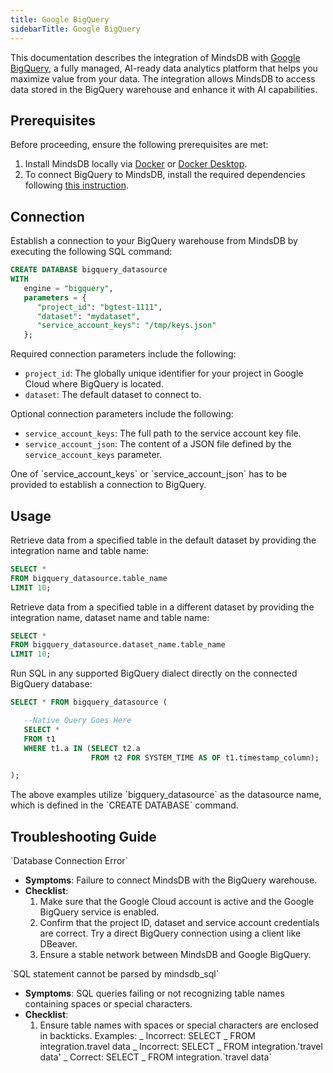```yaml
---
title: Google BigQuery
sidebarTitle: Google BigQuery
---
```


This documentation describes the integration of MindsDB with [Google BigQuery](https://cloud.google.com/bigquery?hl=en), a fully managed, AI-ready data analytics platform that helps you maximize value from your data.
The integration allows MindsDB to access data stored in the BigQuery warehouse and enhance it with AI capabilities.

## Prerequisites

Before proceeding, ensure the following prerequisites are met:

1. Install MindsDB locally via [Docker](/setup/self-hosted/docker) or [Docker Desktop](/setup/self-hosted/docker-desktop).
2. To connect BigQuery to MindsDB, install the required dependencies following [this instruction](/setup/self-hosted/docker#install-dependencies).

## Connection

Establish a connection to your BigQuery warehouse from MindsDB by executing the following SQL command:

```sql
CREATE DATABASE bigquery_datasource
WITH
   engine = "bigquery",
   parameters = {
      "project_id": "bgtest-1111",
      "dataset": "mydataset",
      "service_account_keys": "/tmp/keys.json"
   };
```

Required connection parameters include the following:

- `project_id`: The globally unique identifier for your project in Google Cloud where BigQuery is located.
- `dataset`: The default dataset to connect to.

Optional connection parameters include the following:

- `service_account_keys`: The full path to the service account key file.
- `service_account_json`: The content of a JSON file defined by the `service_account_keys` parameter.

<Note>
  One of `service_account_keys` or `service_account_json` has to be provided to
  establish a connection to BigQuery.
</Note>

## Usage

Retrieve data from a specified table in the default dataset by providing the integration name and table name:

```sql
SELECT *
FROM bigquery_datasource.table_name
LIMIT 10;
```

Retrieve data from a specified table in a different dataset by providing the integration name, dataset name and table name:

```sql
SELECT *
FROM bigquery_datasource.dataset_name.table_name
LIMIT 10;
```

Run SQL in any supported BigQuery dialect directly on the connected BigQuery database:

```sql
SELECT * FROM bigquery_datasource (

   --Native Query Goes Here
   SELECT *
   FROM t1
   WHERE t1.a IN (SELECT t2.a
                  FROM t2 FOR SYSTEM_TIME AS OF t1.timestamp_column);

);
```

<Note>
  The above examples utilize `bigquery_datasource` as the datasource name, which
  is defined in the `CREATE DATABASE` command.
</Note>

## Troubleshooting Guide

<Warning>
`Database Connection Error`

- **Symptoms**: Failure to connect MindsDB with the BigQuery warehouse.
- **Checklist**:
  1. Make sure that the Google Cloud account is active and the Google BigQuery service is enabled.
  2. Confirm that the project ID, dataset and service account credentials are correct. Try a direct BigQuery connection using a client like DBeaver.
  3. Ensure a stable network between MindsDB and Google BigQuery.
</Warning>

<Warning>
`SQL statement cannot be parsed by mindsdb_sql`

- **Symptoms**: SQL queries failing or not recognizing table names containing spaces or special characters.
- **Checklist**:
  1. Ensure table names with spaces or special characters are enclosed in backticks.
     Examples:
     _ Incorrect: SELECT _ FROM integration.travel data
     _ Incorrect: SELECT _ FROM integration.'travel data'
     _ Correct: SELECT _ FROM integration.\`travel data\`
</Warning>
